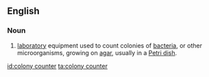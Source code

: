==English==
{{wikipedia}}
===Noun===
{{en-noun|head=[[colony]] [[counter]]}}

# {{context|microbiology|lang=en}} [[laboratory]] equipment used to count colonies of [[bacteria]], or other microorganisms, growing on [[agar]], usually in a [[Petri dish]].

[[id:colony counter]]
[[ta:colony counter]]
